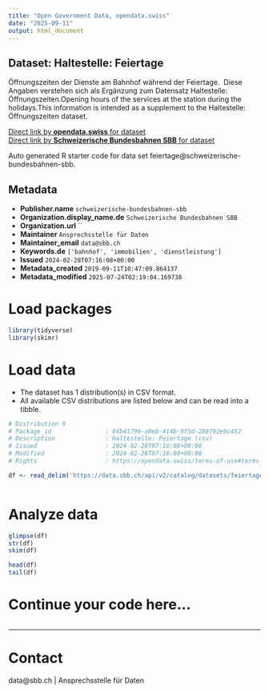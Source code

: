 ```yaml
---
title: "Open Government Data, opendata.swiss"
date: "2025-09-11"
output: html_document
---
```


## Dataset: Haltestelle: Feiertage

Öffnungszeiten der Dienste am Bahnhof während der Feiertage.  Diese Angaben verstehen sich als Ergänzung zum Datensatz Haltestelle: Öffnungszeiten.Opening hours of the services at the station during the holidays.This information is intended as a supplement to the Haltestelle: Öffnungszeiten dataset.

[Direct link by **opendata.swiss** for dataset](https://opendata.swiss/de/dataset/haltestelle-feiertage)<br>
[Direct link by **Schweizerische Bundesbahnen SBB** for dataset](https://data.sbb.ch/explore/dataset/feiertage/)

Auto generated R starter code for data set feiertage@schweizerische-bundesbahnen-sbb.

## Metadata

- **Publisher.name** `schweizerische-bundesbahnen-sbb`
- **Organization.display_name.de** `Schweizerische Bundesbahnen SBB`
- **Organization.url** ``
- **Maintainer** `Ansprechsstelle für Daten`
- **Maintainer_email** `data@sbb.ch`
- **Keywords.de** `['bahnhof', 'immobilien', 'dienstleistung']`
- **Issued** `2024-02-28T07:16:08+00:00`
- **Metadata_created** `2019-09-11T10:47:09.864137`
- **Metadata_modified** `2025-07-24T02:19:04.169738`


# Load packages

```r

library(tidyverse)
library(skimr)

```

# Load data

-   The dataset has 1 distribution(s) in CSV format.
-   All available CSV distributions are listed below and can be read into a tibble.

```r

# Distribution 0
# Package_id               : 84b41796-a0eb-414b-9f5d-208792e9c452
# Description              : Haltestelle: Feiertage (csv)
# Issued                   : 2024-02-28T07:16:08+00:00
# Modified                 : 2024-02-28T07:16:08+00:00
# Rights                   : https://opendata.swiss/terms-of-use#terms_by

df <- read_delim('https://data.sbb.ch/api/v2/catalog/datasets/feiertage/exports/csv?use_labels=true')



```

# Analyze data

```r

glimpse(df)
str(df)
skim(df)

head(df)
tail(df)

```

# Continue your code here...

```r

```

------------------------------------------------------------------------

# Contact

data@sbb.ch | Ansprechsstelle für Daten
